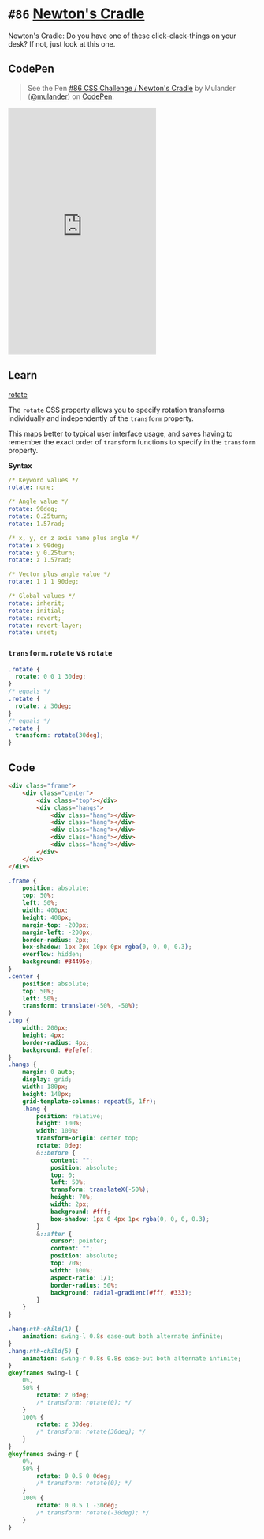 
<Meta />

# `#86` [Newton&#x27;s Cradle](https://100dayscss.com/days/86/)

Newton&#x27;s Cradle: Do you have one of these click-clack-things on your desk? If not, just look at this one.

## CodePen

> See the Pen [#86 CSS Challenge / Newton&#x27;s Cradle](https://codepen.io/mulander/pen/LYMLMNy)
by Mulander ([@mulander](https://codepen.io/mulander))
on [CodePen](https://codepen.io).

<iframe
  height="500"
  className="w-full my-10 bg-gray-200"
  scrolling="no"
  title="#86 CSS Challenge / Newton&#x27;s Cradle"
  src="https://codepen.io/mulander/embed/LYMLMNy?default-tab=html%2Cresult"
  frameBorder="no"
  loading="lazy"
  allowtransparency="true"
  allowFullScreen={true}
>

</iframe>

## Learn

[rotate](https://developer.mozilla.org/en-US/docs/Web/CSS/rotate)

The `rotate` CSS property allows you to specify rotation transforms individually and independently of the `transform` property.

This maps better to typical user interface usage, and saves having to remember the exact order of `transform` functions to specify in the `transform` property.

**Syntax**

```yaml
/* Keyword values */
rotate: none;

/* Angle value */
rotate: 90deg;
rotate: 0.25turn;
rotate: 1.57rad;

/* x, y, or z axis name plus angle */
rotate: x 90deg;
rotate: y 0.25turn;
rotate: z 1.57rad;

/* Vector plus angle value */
rotate: 1 1 1 90deg;

/* Global values */
rotate: inherit;
rotate: initial;
rotate: revert;
rotate: revert-layer;
rotate: unset;
```


### `transform.rotate` vs `rotate`

```css
.rotate {
  rotate: 0 0 1 30deg;
}
/* equals */
.rotate {
  rotate: z 30deg;
}
/* equals */
.rotate {
  transform: rotate(30deg);
}

```

## Code

```html
<div class="frame">
	<div class="center">
		<div class="top"></div>
		<div class="hangs">
			<div class="hang"></div>
			<div class="hang"></div>
			<div class="hang"></div>
			<div class="hang"></div>
			<div class="hang"></div>
		</div>
	</div>
</div>
```

```css
.frame {
	position: absolute;
	top: 50%;
	left: 50%;
	width: 400px;
	height: 400px;
	margin-top: -200px;
	margin-left: -200px;
	border-radius: 2px;
	box-shadow: 1px 2px 10px 0px rgba(0, 0, 0, 0.3);
	overflow: hidden;
	background: #34495e;
}
.center {
	position: absolute;
	top: 50%;
	left: 50%;
	transform: translate(-50%, -50%);
}
.top {
	width: 200px;
	height: 4px;
	border-radius: 4px;
	background: #efefef;
}
.hangs {
	margin: 0 auto;
	display: grid;
	width: 180px;
	height: 140px;
	grid-template-columns: repeat(5, 1fr);
	.hang {
		position: relative;
		height: 100%;
		width: 100%;
		transform-origin: center top;
		rotate: 0deg;
		&::before {
			content: "";
			position: absolute;
			top: 0;
			left: 50%;
			transform: translateX(-50%);
			height: 70%;
			width: 2px;
			background: #fff;
			box-shadow: 1px 0 4px 1px rgba(0, 0, 0, 0.3);
		}
		&::after {
			cursor: pointer;
			content: "";
			position: absolute;
			top: 70%;
			width: 100%;
			aspect-ratio: 1/1;
			border-radius: 50%;
			background: radial-gradient(#fff, #333);
		}
	}
}

.hang:nth-child(1) {
	animation: swing-l 0.8s ease-out both alternate infinite;
}
.hang:nth-child(5) {
	animation: swing-r 0.8s 0.8s ease-out both alternate infinite;
}
@keyframes swing-l {
	0%,
	50% {
		rotate: z 0deg;
		/* transform: rotate(0); */
	}
	100% {
		rotate: z 30deg;
		/* transform: rotate(30deg); */
	}
}
@keyframes swing-r {
	0%,
	50% {
		rotate: 0 0.5 0 0deg;
		/* transform: rotate(0); */
	}
	100% {
		rotate: 0 0.5 1 -30deg;
		/* transform: rotate(-30deg); */
	}
}
```